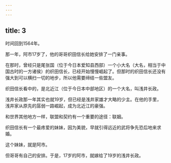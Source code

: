 ```yaml
---
---
---
```

title: 3
---



时间回到1564年。

那一年，阿市17岁了，他的哥哥织田信长给她安排了一门亲事。

在那时，曾经只是尾张国（位于今日本爱知县西部）一个小大名（大名，相当于中国古时的一方诸侯）的织田信长，已经开始慢慢崛起了。但那时的织田信长还没有强大到可以横扫一切的地步，所以他需要缔结一些盟友。

织田信长看中的，是北近江（位于今日本中部地区）的一个大名，叫浅井长政。

浅井长政那一年其实也就19岁，但已经是浅井家雄才大略的少主。在他的手里，浅井家从原先的孱弱一路崛起，成为北近江的豪强。

和世界其他地方一样，联盟和契约有一个重要的途径：联姻。

织田信长有一个最疼爱的妹妹，因为美貌，早就引得远近的武将争先恐后地来求婚。

这个妹妹，就是阿市。

但哥哥有自己的安排。于是，17岁的阿市，就嫁给了19岁的浅井长政。